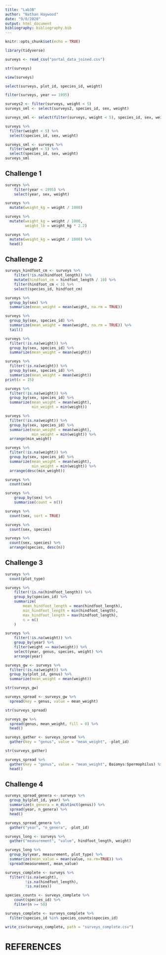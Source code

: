 ```yaml
---
title: "Lab3B"
author: "Nathan Haywood"
date: "9/8/2020"
output: html_document
bibliography: bibliography.bib
---
```


```r
knitr::opts_chunk$set(echo = TRUE)
```
 
```r
library(tidyverse)
```
 
```r
surveys <- read_csv("portal_data_joined.csv")
```

```r
str(surveys)
```

```r
view(surveys)
```

```r
select(surveys, plot_id, species_id, weight)
```

```r
filter(surveys, year == 1995)
```

```r
surveys2 <- filter(surveys, weight < 5)
surveys_sml <- select(surveys2, species_id, sex, weight)
```

```r
surveys_sml <- select(filter(surveys, weight < 5), species_id, sex, weight)
```

```r
surveys %>%
  filter(weight < 5) %>%
  select(species_id, sex, weight)
```

```r
surveys_sml <- surveys %>%
  filter(weight < 5) %>%
  select(species_id, sex, weight)
surveys_sml
```

## Challenge 1
```r
surveys %>%
    filter(year < 1995) %>%
    select(year, sex, weight)
```

```r
surveys %>%
  mutate(weight_kg = weight / 1000)
```

```r
surveys %>%
  mutate(weight_kg = weight / 1000,
         weight_lb = weight_kg * 2.2)
```

```r
surveys %>%
  mutate(weight_kg = weight / 1000) %>%
  head()
```

## Challenge 2
```r
surveys_hindfoot_cm <- surveys %>%
    filter(!is.na(hindfoot_length)) %>%
    mutate(hindfoot_cm = hindfoot_length / 10) %>%
    filter(hindfoot_cm < 3) %>%
    select(species_id, hindfoot_cm)
```

```r
surveys %>%
  group_by(sex) %>%
  summarize(mean_weight = mean(weight, na.rm = TRUE))
```

```r
surveys %>%
  group_by(sex, species_id) %>%
  summarize(mean_weight = mean(weight, na.rm = TRUE)) %>% 
  tail()
```

```r
surveys %>%
  filter(!is.na(weight)) %>%
  group_by(sex, species_id) %>%
  summarize(mean_weight = mean(weight))
```

```r
surveys %>%
  filter(!is.na(weight)) %>%
  group_by(sex, species_id) %>%
  summarize(mean_weight = mean(weight))
print(x = 15)
```

```r
surveys %>%
  filter(!is.na(weight)) %>%
  group_by(sex, species_id) %>%
  summarize(mean_weight = mean(weight),
            min_weight = min(weight))
```

```r
surveys %>%
  filter(!is.na(weight)) %>%
  group_by(sex, species_id) %>%
  summarize(mean_weight = mean(weight),
            min_weight = min(weight)) %>%
  arrange(min_weight)
```

```r
surveys %>%
  filter(!is.na(weight)) %>%
  group_by(sex, species_id) %>%
  summarize(mean_weight = mean(weight),
            min_weight = min(weight)) %>%
  arrange(desc(min_weight))
```

```r
surveys %>%
  count(sex)
```

```r
surveys %>%
    group_by(sex) %>%
    summarise(count = n())
```

```r
surveys %>%
  count(sex, sort = TRUE)
```

```r
surveys %>%
  count(sex, species)
```

```r
surveys %>%
  count(sex, species) %>%
  arrange(species, desc(n))
```

## Challenge 3
```r
surveys %>%
  count(plot_type)

surveys %>%
    filter(!is.na(hindfoot_length)) %>%
    group_by(species_id) %>%
    summarize(
        mean_hindfoot_length = mean(hindfoot_length),
        min_hindfoot_length = min(hindfoot_length),
        max_hindfoot_length = max(hindfoot_length),
        n = n()
    )

surveys %>%
    filter(!is.na(weight)) %>%
    group_by(year) %>%
    filter(weight == max(weight)) %>%
    select(year, genus, species, weight) %>%
    arrange(year)
```

```r
surveys_gw <- surveys %>%
  filter(!is.na(weight)) %>%
  group_by(plot_id, genus) %>%
  summarize(mean_weight = mean(weight))
```

```r
str(surveys_gw)
```

```r
surveys_spread <- surveys_gw %>%
  spread(key = genus, value = mean_weight)

str(surveys_spread)
```

```r
surveys_gw %>%
  spread(genus, mean_weight, fill = 0) %>%
  head()
```

```r
surveys_gather <- surveys_spread %>%
  gather(key = "genus", value = "mean_weight", -plot_id)

str(surveys_gather)
```

```r
surveys_spread %>%
  gather(key = "genus", value = "mean_weight", Baiomys:Spermophilus) %>%
  head()
```

## Challenge 4
```r
surveys_spread_genera <- surveys %>%
  group_by(plot_id, year) %>%
  summarize(n_genera = n_distinct(genus)) %>%
  spread(year, n_genera) %>%
  head()

surveys_spread_genera %>%
  gather("year", "n_genera", -plot_id)

surveys_long <- surveys %>%
  gather("measurement", "value", hindfoot_length, weight)

surveys_long %>%
  group_by(year, measurement, plot_type) %>%
  summarize(mean_value = mean(value, na.rm=TRUE)) %>%
  spread(measurement, mean_value)
```

```r
surveys_complete <- surveys %>%
  filter(!is.na(weight),
         !is.na(hindfoot_length),
         !is.na(sex)) 
```

```r
species_counts <- surveys_complete %>%
    count(species_id) %>% 
    filter(n >= 50)

surveys_complete <- surveys_complete %>%
  filter(species_id %in% species_counts$species_id)
```

```r
write_csv(surveys_complete, path = "surveys_complete.csv")
```

# REFERENCES